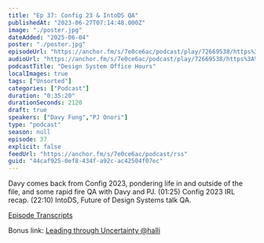 ```yaml
---
title: "Ep 37: Config 23 & IntoDS QA"
publishedAt: "2023-06-27T07:14:48.000Z"
image: "./poster.jpg"
dateAdded: "2025-06-04"
poster: "./poster.jpg"
episodeUrl: "https://anchor.fm/s/7e0ce6ac/podcast/play/72669538/https%3A%2F%2Fd3ctxlq1ktw2nl.cloudfront.net%2Fstaging%2F2023-5-27%2Fcaca0ebb-5193-350b-988f-c322f30a2661.mp3"
audioUrl: "https://anchor.fm/s/7e0ce6ac/podcast/play/72669538/https%3A%2F%2Fd3ctxlq1ktw2nl.cloudfront.net%2Fstaging%2F2023-5-27%2Fcaca0ebb-5193-350b-988f-c322f30a2661.mp3"
podcastTitle: "Design System Office Hours"
localImages: true
tags: ["Unsorted"]
categories: ["Podcast"]
duration: "0:35:20"
durationSeconds: 2120
draft: true
speakers: ["Davy Fung","PJ Onori"]
type: "podcast"
season: null
episode: 37
explicit: false
feedUrl: "https://anchor.fm/s/7e0ce6ac/podcast/rss"
guid: "44caf925-0ef8-434f-a92c-ac42504f07ec"
---
```

Davy comes back from Config 2023, pondering life in and outside of the file, and some rapid fire QA with Davy and PJ. (01:25) Config 2023 IRL recap. (22:10) IntoDS, Future of Design Systems talk QA.

[Episode Transcripts](https://docs.google.com/document/d/1eBPOj7pQJBKCsc4uWlMM1XwwfTOLiK7Av_qEbwu2F_M/edit?usp=sharing)

Bonus link: [Leading through Uncertainty @halli](https://youtu.be/w_yWIJfwZXo)
